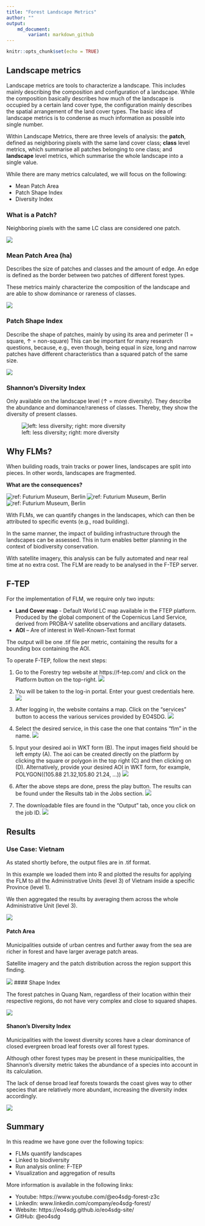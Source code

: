 ```yaml
---
title: "Forest Landscape Metrics"
author: ""
output: 
    md_document:
        variant: markdown_github
---
```


```r
knitr::opts_chunk$set(echo = TRUE)
```

## Landscape metrics

Landscape metrics are tools to characterize a landscape. This includes mainly describing the composition and configuration of a landscape. While the composition basically describes how much of the landscape is occupied by a certain land cover type, the configuration mainly describes the spatial arrangement of the land cover types. The basic idea of landscape metrics is to condense as much information as possible into single number. 

Within Landscape Metrics, there are three levels of analysis: the **patch**, defined as neighboring pixels with the same land cover class; **class** level metrics, which summarise all patches belonging to one class; and **landscape** level metrics, which summarise the whole landscape into a single value. 

While there are many metrics calculated, we will focus on the following:

- Mean Patch Area
- Patch Shape Index
- Diversity Index


### What is a Patch? 

Neighboring pixels with the same LC class are considered one patch.

![](tutorial/patch.png)

### Mean Patch Area (ha)

Describes the size of patches and classes and the amount of edge. An edge is defined as the border between two patches of different forest types. 

These metrics mainly characterize the composition of the landscape and are able to show dominance or rareness of classes. 

![](tutorial/patch_area.png)

### Patch Shape Index

Describe the shape of patches, mainly by using its area and perimeter (1 = square, ↑ = non-square) 
This can be important for many research questions, because, e.g., even though, being equal in size, long and narrow patches have different characteristics than a squared patch of the same size.

![](tutorial/shape_index.png)

### Shannon's Diversity Index

Only available on the landscape level (↑ = more diversity). They describe the abundance and dominance/rareness of classes. Thereby, they show the diversity of present classes.

![left: less diversity; right: more diversity](tutorial/diversity.png)

## Why FLMs?

When building roads, train tracks or power lines, landscapes are split into pieces. In other words, landscapes are fragmented. 

**What are the consequences?**

![ref: Futurium Museum, Berlin](tutorial/why_flm1.jpg)
![ref: Futurium Museum, Berlin](tutorial/why_flm2.jpg)
![ref: Futurium Museum, Berlin](tutorial/why_flm3.jpg)

With FLMs, we can quantify changes in the landscapes, which can then be attributed to specific events (e.g., road building). 

In the same manner, the impact of building infrastructure through the landscapes can be assessed. This in turn enables better planning in the context of biodiversity conservation. 

With satellite imagery, this analysis can be fully automated and near real time at no extra cost. The FLM are ready to be analysed in the F-TEP server. 


## F-TEP

For the implementation of FLM, we require only two inputs: 

- **Land Cover map** - Default World LC map available in the FTEP platform. Produced by the global component of the Copernicus Land Service, derived from PROBA-V satellite observations and ancillary datasets.
- **AOI** – Are of interest in Well-Known-Text format

The output will be one .tif file per metric, containing the results for a bounding box containing the AOI.

To operate F-TEP, follow the next steps:

1. Go to the Forestry tep website at https://f-tep.com/ and click on the Platform button on the top-right. 
![](tutorial/ftep1.png)

2. You will be taken to the log-in portal. Enter your guest credentials here. 
![](tutorial/ftep2.png)

3. After logging in, the website contains a map. Click on the “services” button to access the various services provided by EO4SDG. 
![](tutorial/ftep3.png)

4. Select the desired service, in this case the one that contains "flm" in the name. 
![](tutorial/ftep4.jpg)

5. Input your desired aoi in WKT form (B). The input images field should be left empty (A). The aoi can be created directly on the platform by clicking the square or polygon in the top right (C) and then clicking on (D). Alternatively, provide your desired AOI in WKT form, for example, POLYGON((105.88 21.32,105.80 21.24, …))
![](tutorial/ftep5.png)

6. After the above steps are done, press the play button. The results can be found under the Results tab in the Jobs section. 
![](tutorial/ftep6.jpg)

7. The downloadable files are found in the “Output” tab, once you click on the job ID.
![](tutorial/ftep7.jpg)


## Results

### Use Case: Vietnam

As stated shortly before, the output files are in .tif format. 

In this example we loaded them into R and plotted the results for applying the FLM to all the Administrative Units (level 3) of Vietnam inside a specific Province (level 1). 

We then aggregated the results by averaging them across the whole Administrative Unit (level 3). 

![](tutorial/viet_subd.jpg)

#### Patch Area

Municipalities outside of urban centres and further away from the sea are richer in forest and have larger average patch areas. 

Satellite imagery and the patch distribution across the region support this finding. 

![](tutorial/viet_patch_area.png)
#### Shape Index

The forest patches in Quang Nam, regardless of their location within their respective regions, do not have very complex and close to squared shapes. 

![](tutorial/viet_shp_idx.png)

#### Shanon's Diversity Index

Municipalities with the lowest diversity scores have a clear dominance of closed evergreen broad leaf forests over all forest types. 

Although other forest types may be present in these municipalities, the Shannon’s diversity metric takes the abundance of a species into account in its calculation. 

The lack of dense broad leaf forests towards the coast gives way to other species that are relatively more abundant, increasing the diversity index accordingly.

![](tutorial/viet_div_idx.jpg)

## Summary 

In this readme we have gone over the following topics: 

- FLMs quantify landscapes
- Linked to biodiversity
- Run analysis online: F-TEP
- Visualization and aggregation of results

More information is available in the following links:

- Youtube: https://www.youtube.com/@eo4sdg-forest-z3c
- LinkedIn: www.linkedin.com/company/eo4sdg-forest/
- Website: https://eo4sdg.github.io/eo4sdg-site/
- GitHub: @eo4sdg 



